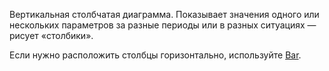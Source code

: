 
<RemadeInfo
  commponentName="Column"
  apiUrl="https://g2plot.antv.vision/en/docs/api/plots/column"
/>

Вертикальная столбчатая диаграмма. Показывает значения одного или нескольких параметров за разные периоды или в разных ситуациях — рисует «столбики».

Если нужно расположить столбцы горизонтально, используйте [Bar](##LIBS.STAND|stand:charts-components-bar-stable).
